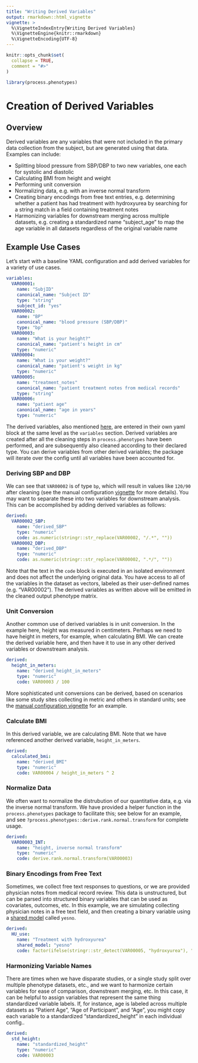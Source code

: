 ```yaml
---
title: "Writing Derived Variables"
output: rmarkdown::html_vignette
vignette: >
  %\VignetteIndexEntry{Writing Derived Variables}
  %\VignetteEngine{knitr::rmarkdown}
  %\VignetteEncoding{UTF-8}
---
```


```r
knitr::opts_chunk$set(
  collapse = TRUE,
  comment = "#>"
)
```

```r
library(process.phenotypes)
```

# Creation of Derived Variables

## Overview

Derived variables are any variables that were not included in the primary data
collection from the subject, but are generated using that data.  Examples can include:

- Splitting blood pressure from SBP/DBP to two new variables, one each for systolic and diastolic
- Calculating BMI from height and weight
- Performing unit conversion
- Normalizing data, e.g. with an inverse normal transform
- Creating binary encodings from free text entries, e.g. determining whether a patient has had
  treatment with hydroxyurea by searching for a string match in a field containing treatment notes
- Harmonizing variables for downstream merging across multiple datasets, e.g. creating a standardized
  name "subject_age" to map the age variable in all datasets regardless of the original variable name

## Example Use Cases

Let's start with a baseline YAML configuration and add derived variables for a variety of use cases.

```yaml

variables:
  VAR00001:
    name: "SubjID"
    canonical_name: "Subject ID"
    type: "string"
    subject_id: "yes"
  VAR00002:
    name: "BP"
    canonical_name: "blood pressure (SBP/DBP)"
    type: "bp"
  VAR00003:
    name: "What is your height?"
    canonical_name: "patient's height in cm"
    type: "numeric"
  VAR00004:
    name: "What is your weight?"
    canonical_name: "patient's weight in kg"
    type: "numeric"
  VAR00005:
    name: "treatment_notes"
    canonical_name: "patient treatment notes from medical records"
    type: "string"
  VAR00006:
    name: "patient age"
    canonical_name: "age in years"
    type: "numeric"

```

The derived variables, also mentioned [here](manual-configuration.html), are entered in their
own yaml block at the same level as the `variables` section.  Derived variables are created after
all the cleaning steps in `process.phenotypes` have been performed, and are subsequently also
cleaned according to their declared type.  You can derive variables from other derived variables;
the package will iterate over the config until all variables have been accounted for.

### Deriving SBP and DBP

We can see that `VAR00002` is of type `bp`, which will result in values like `120/90` after
cleaning (see the manual configuration [vignette](manual-configuration.html) for more details).
You may want to separate these into two variables for downstream analysis.  This can be accomplished
by adding derived variables as follows:

```yaml

derived:
  VAR00002_SBP:
    name: "derived_SBP"
    type: "numeric"
    code: as.numeric(stringr::str_replace(VAR00002, "/.*", ""))
  VAR00002_DBP:
    name: "derived_DBP"
    type: "numeric"
    code: as.numeric(stringr::str_replace(VAR00002, ".*/", ""))
```

Note that the text in the `code` block is executed in an
isolated environment and does not affect the underlying original data.  You have access to
all of the variables in the dataset as vectors, labeled as their user-defined names (e.g.
"VAR00002").  The derived variables as written above will be emitted in the cleaned output
phenotype matrix.

### Unit Conversion

Another common use of derived variables is in unit conversion.  In the example here,
height was measured in centimeters.  Perhaps we need to have height in meters, for example,
when calculating BMI.  We can create the derived variable here, and then have it to use in any
other derived variables or downstream analysis.

```yaml

derived:
  height_in_meters:
    name: "derived_height_in_meters"
    type: "numeric"
    code: VAR00003 / 100
```

More sophisticated unit conversions can be derived, based on scenarios like some study sites
collecting in metric and others in standard units; see the [manual configuration vignette](manual-configuration.html)
for an example.

### Calculate BMI

In this derived variable, we are calculating BMI.  Note that we have referenced another
derived variable, `height_in_meters`.

```yaml

derived:
  calculated_bmi:
    name: "derived_BMI"
    type: "numeric"
    code: VAR00004 / height_in_meters ^ 2
```

### Normalize Data

We often want to normalize the distrubution of our quantitative data, e.g. via the 
inverse normal transform.  We have provided a helper function in the `process.phenotypes`
package to facilitate this; see below for an example, and see `?process.phenotypes::derive.rank.normal.transform`
for complete usage.

```yaml

derived:
  VAR00003_INT:
    name: "height, inverse normal transform"
    type: "numeric"
    code: derive.rank.normal.transform(VAR00003)

```

### Binary Encodings from Free Text

Sometimes, we collect free text responses to questions, or we are provided physician notes from
medical record review.  This data is unstructured, but can be parsed into structured binary
variables that can be used as covariates, outcomes, etc.  In this example, we are simulating
collecting physician notes in a free text field, and then creating a binary variable using a
[shared model](shared-models.html) called `yesno`.

```yaml

derived:
  HU_use:
    name: "Treatment with hydroxyurea"
    shared_model: "yesno"
    code: factor(ifelse(stringr::str_detect(VAR00005, "hydroxyurea"), "yes", "no"))

```

### Harmonizing Variable Names

There are times when we have disparate studies, or a single study split over multiple
phenotype datasets, etc., and we want to harmonize certain variables for ease of
comparison, downstream merging, etc.  In this case, it can be helpful to assign variables
that represent the same thing standardized variable labels.  If, for instance, age is labeled
across multiple datasets as "Patient Age", "Age of Participant", and "Age", you might copy each
variable to a standardized "standardized_height" in each individual config..

```yaml

derived:
  std_height:
    name: "standardized_height"
    type: "numeric"
    code: VAR00003
```
